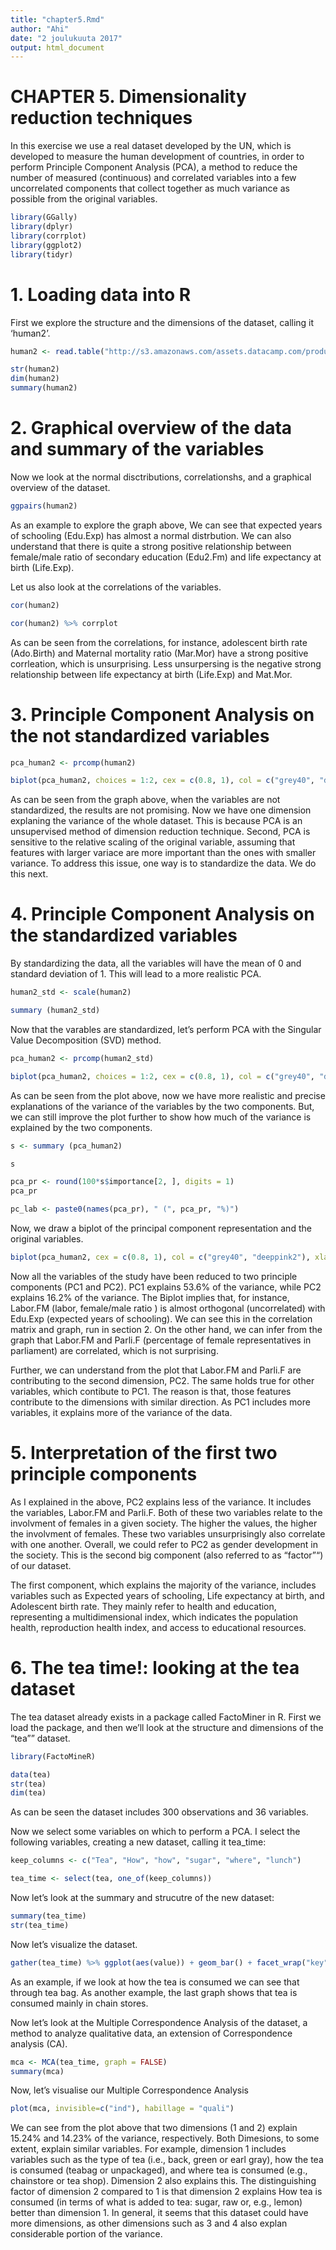 ```yaml
---
title: "chapter5.Rmd"
author: "Ahi"
date: "2 joulukuuta 2017"
output: html_document
---
```


# CHAPTER 5. Dimensionality reduction techniques

In this exercise we use a real dataset developed by the UN, which is developed to measure the human development of countries, in order to perform Principle Component Analysis (PCA), a method to reduce the number of measured (continuous) and correlated variables into a few uncorrelated components that collect together as much variance as possible from the original variables. 

```r
library(GGally)
library(dplyr)
library(corrplot)
library(ggplot2)
library(tidyr)
```

# 1. Loading data into R

 
First we explore the structure and the dimensions of the dataset, calling it 'human2'.

```r
human2 <- read.table("http://s3.amazonaws.com/assets.datacamp.com/production/course_2218/datasets/human2.txt", sep  =",", header = T)

str(human2)
dim(human2)
summary(human2)
```

# 2. Graphical overview of the data and summary of the variables

Now we look at the normal disctributions, correlationshs, and a graphical overview of the dataset.  
```r
ggpairs(human2)
```
As an example to explore the graph above, We can see that expected years of schooling (Edu.Exp) has almost a normal distrbution. We can also understand that there is quite a strong positive relationship between female/male ratio of secondary education (Edu2.Fm) and life expectancy at birth (Life.Exp).  

Let us also look at the correlations of the variables.
```r
cor(human2)
```

```r
cor(human2) %>% corrplot
```

As can be seen from the correlations, for instance, adolescent birth rate (Ado.Birth) and Maternal mortality ratio (Mar.Mor) have a strong positive corrleation, which is unsurprising. Less unsurpersing is the negative strong relationship between life expectancy at birth (Life.Exp) and Mat.Mor.

# 3. Principle Component Analysis on the not standardized variables
```r
pca_human2 <- prcomp(human2)

biplot(pca_human2, choices = 1:2, cex = c(0.8, 1), col = c("grey40", "deeppink2"))

```

As can be seen from the graph above, when the variables are not standardized, the results are not promising. Now we have one dimension explaning the variance of the whole dataset. This is because PCA is an unsupervised method of dimension reduction technique. Second, PCA is sensitive to the relative scaling of the original variable, assuming that features with larger variace are more important than the ones with smaller variance. To address this issue, one way is to standardize the data. We do this next.  

# 4. Principle Component Analysis on the standardized variables
By standardizing the data, all the variables will have the mean of 0 and standard deviation of 1. This will lead to a more realistic PCA. 
  
```r
human2_std <- scale(human2)

summary (human2_std)

```

Now that the varables are standardized, let's perform PCA with the Singular Value Decomposition (SVD) method. 
```r
pca_human2 <- prcomp(human2_std)

biplot(pca_human2, choices = 1:2, cex = c(0.8, 1), col = c("grey40", "deeppink2"))
```
As can be seen from the plot above, now we have more realistic and precise explanations of the variance of the variables by the two components. But, we can still improve the plot further to show how much of the variance is explained by the two components. 

```r
s <- summary (pca_human2)

s
```

```r
pca_pr <- round(100*s$importance[2, ], digits = 1)
pca_pr
```

```r
pc_lab <- paste0(names(pca_pr), " (", pca_pr, "%)")
```

Now, we draw a biplot of the principal component representation and the original variables.
```r
biplot(pca_human2, cex = c(0.8, 1), col = c("grey40", "deeppink2"), xlab = pc_lab[1], ylab = pc_lab[2])
```

Now all the variables of the study have been reduced to two principle components (PC1 and PC2). PC1 explains 53.6% of the variance, while PC2 explains 16.2% of the variance. The Biplot implies that, for instance, Labor.FM (labor, female/male ratio ) is almost orthogonal (uncorrelated) with Edu.Exp (expected years of schooling). We can see this in the correlation matrix and graph, run in section 2. On the other hand, we can infer from the graph that Labor.FM and Parli.F (percentage of female representatives in parliament) are correlated, which is not surprising. 

Further, we can understand from the plot that Labor.FM and Parli.F are contributing to the second dimension, PC2. The same holds true for other variables, which contibute to PC1. The reason is that, those features contribute to the dimensions with similar direction. As PC1 includes more variables, it explains more of the variance of the data.

# 5. Interpretation of the first two principle components
As I explained in the above, PC2 explains less of the variance. It includes the variables, Labor.FM and Parli.F. Both of these two variables relate to the involvment of females in a given society. The higher the values, the higher the involvment of females. These two variables unsurprisingly also correlate with one another. Overall, we could refer to PC2 as gender development in the society. This is the second big component (also referred to as "factor"") of our dataset.

The first component, which explains the majority of the variance, includes variables such as Expected years of schooling, Life expectancy at birth, and Adolescent birth rate. They mainly refer to health and education, representing a multidimensional index, which indicates the population health, reproduction health index, and access to educational resources. 

# 6. The tea time!: looking at the tea dataset
The tea dataset already exists in a package called FactoMiner in R. First we load the package, and then we'll look at the structure and dimensions of the "tea"" dataset. 

```r
library(FactoMineR)
```

```r
data(tea)
str(tea)
dim(tea)
```

As can be seen the dataset includes 300 observations and 36 variables.

Now we select some variables on which to perform a PCA. I select the following variables, creating a new dataset, calling it tea_time: 
```r
keep_columns <- c("Tea", "How", "how", "sugar", "where", "lunch")

tea_time <- select(tea, one_of(keep_columns))
```

Now let's look at the summary and strucutre of the new dataset:
```r
summary(tea_time)
str(tea_time)
```

Now let's visualize the dataset.
```r
gather(tea_time) %>% ggplot(aes(value)) + geom_bar() + facet_wrap("key", scales = "free") + theme(axis.text.x = element_text(angle = 45, hjust = 1, size = 8)) 
```

As an example, if we look at how the tea is consumed we can see that through tea bag. As another example, the last graph shows that tea is consumed mainly in chain stores. 

Now let's look at the Multiple Correspondence Analysis of the dataset, a method to analyze qualitative data, an extension of Correspondence analysis (CA). 

```r
mca <- MCA(tea_time, graph = FALSE)
summary(mca)

```

Now, let's visualise our Multiple Correspondence Analysis 
```r
plot(mca, invisible=c("ind"), habillage = "quali")
```
We can see from the plot above that two dimensions (1 and 2) explain 15.24% and 14.23% of the variance, respectively. Both Dimesions, to some extent, explain similar variables. For example, dimension 1 includes variables such as the type of tea (i.e., back, green or earl gray), how the tea is consumed (teabag or unpackaged), and where tea is consumed (e.g., chainstore or tea shop). Dimension 2 also explains this. The distinguishing factor of dimension 2 compared to 1 is that dimension 2 explains How tea is consumed (in terms of what is added to tea: sugar, raw or, e.g., lemon) better than dimension 1. In general, it seems that this dataset could have more dimensions, as other dimensions such as 3 and 4 also explan considerable portion of the variance.   

